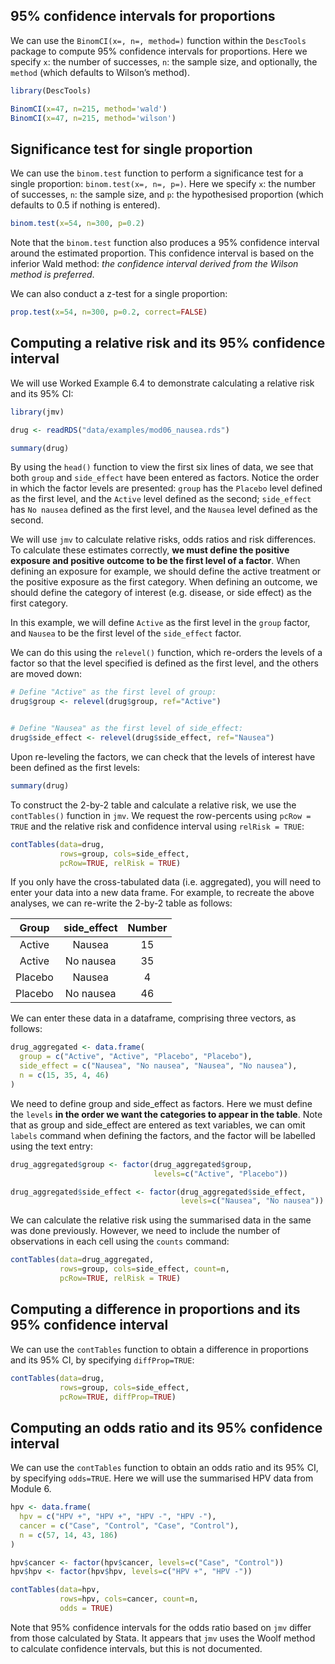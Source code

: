 ## 95% confidence intervals for proportions
We can use the `BinomCI(x=, n=, method=)` function within the `DescTools` package to compute 95% confidence intervals for proportions. Here we specify `x`: the number of successes, `n`: the sample size, and optionally, the `method` (which defaults to Wilson's method).

```r
library(DescTools)

BinomCI(x=47, n=215, method='wald')
BinomCI(x=47, n=215, method='wilson')
```

## Significance test for single proportion
We can use the `binom.test` function to perform a significance test for a single proportion: `binom.test(x=, n=, p=)`. Here we specify `x`: the number of successes, `n`: the sample size, and `p`: the hypothesised proportion (which defaults to 0.5 if nothing is entered).

```r
binom.test(x=54, n=300, p=0.2)
```

Note that the `binom.test` function also produces a 95% confidence interval around the estimated proportion. This confidence interval is based on the inferior Wald method: *the confidence interval derived from the Wilson method is preferred*.

We can also conduct a z-test for a single proportion:

```r
prop.test(x=54, n=300, p=0.2, correct=FALSE)
```

## Computing a relative risk and its 95% confidence interval

We will use Worked Example 6.4 to demonstrate calculating a relative risk and its 95% CI:

```r
library(jmv)

drug <- readRDS("data/examples/mod06_nausea.rds")

summary(drug)
```

By using the `head()` function to view the first six lines of data, we see that both `group` and `side_effect` have been entered as factors. Notice the order in which the factor levels are presented: `group` has the `Placebo` level defined as the first level, and the `Active` level defined as the second; `side_effect` has `No nausea` defined as the first level, and the `Nausea` level defined as the second.

We will use `jmv` to calculate relative risks, odds ratios and risk differences. To calculate these estimates correctly, **we must define the positive exposure and positive outcome to be the first level of a factor**. When defining an exposure for example, we should define the active treatment or the positive exposure as the first category. When defining an outcome, we should define the category of interest (e.g. disease, or side effect) as the first category.

In this example, we will define `Active` as the first level in the `group` factor, and `Nausea` to be the first level of the `side_effect` factor.

We can do this using the `relevel()` function, which re-orders the levels of a factor so that the level specified is defined as the first level, and the others are moved down:

```r
# Define "Active" as the first level of group:
drug$group <- relevel(drug$group, ref="Active")


# Define "Nausea" as the first level of side_effect:
drug$side_effect <- relevel(drug$side_effect, ref="Nausea")
```

Upon re-leveling the factors, we can check that the levels of interest have been defined as the first levels:

```r
summary(drug)
```

To construct the 2-by-2 table and calculate a relative risk, we use the `contTables()` function in `jmv`. We request the row-percents using `pcRow = TRUE` and the relative risk and confidence interval using `relRisk = TRUE`:

```r
contTables(data=drug, 
           rows=group, cols=side_effect, 
           pcRow=TRUE, relRisk = TRUE)
```

If you only have the cross-tabulated data (i.e. aggregated), you will need to enter your data into a new data frame. For example, to recreate the above analyses, we can re-write the 2-by-2 table as follows:

| Group | side_effect | Number |
|:------:|:------:|:------:|
| Active   | Nausea    | 15     |
| Active   | No nausea     | 35    |
| Placebo | Nausea    | 4     |
| Placebo | No nausea    | 46    |

We can enter these data in a dataframe, comprising three vectors, as follows:

```r
drug_aggregated <- data.frame(
  group = c("Active", "Active", "Placebo", "Placebo"),
  side_effect = c("Nausea", "No nausea", "Nausea", "No nausea"),
  n = c(15, 35, 4, 46)
)
```

We need to define group and side_effect as factors. Here we must define the `levels` **in the order we want the categories to appear in the table**. Note that as group and side_effect are entered as text variables, we can omit `labels` command when defining the factors, and the factor will be labelled using the text entry:

```r
drug_aggregated$group <- factor(drug_aggregated$group, 
                                levels=c("Active", "Placebo"))

drug_aggregated$side_effect <- factor(drug_aggregated$side_effect, 
                                      levels=c("Nausea", "No nausea"))
```

We can calculate the relative risk using the summarised data in the same was done previously. However, we need to include the number of observations in each cell using the `counts` command:

```r
contTables(data=drug_aggregated,
           rows=group, cols=side_effect, count=n,
           pcRow=TRUE, relRisk = TRUE)
```

## Computing a difference in proportions and its 95% confidence interval

We can use the `contTables` function to obtain a difference in proportions and its 95% CI, by specifying `diffProp=TRUE`:

```r
contTables(data=drug, 
           rows=group, cols=side_effect, 
           pcRow=TRUE, diffProp=TRUE)
```

## Computing an odds ratio and its 95% confidence interval

We can use the `contTables` function to obtain an odds ratio and its 95% CI, by specifying `odds=TRUE`. Here we will use the summarised HPV data from Module 6.

```r
hpv <- data.frame(
  hpv = c("HPV +", "HPV +", "HPV -", "HPV -"),
  cancer = c("Case", "Control", "Case", "Control"),
  n = c(57, 14, 43, 186)
)

hpv$cancer <- factor(hpv$cancer, levels=c("Case", "Control"))
hpv$hpv <- factor(hpv$hpv, levels=c("HPV +", "HPV -"))

contTables(data=hpv, 
           rows=hpv, cols=cancer, count=n,
           odds = TRUE)
```

Note that 95% confidence intervals for the odds ratio based on `jmv` differ from those calculated by Stata. It appears that `jmv` uses the Woolf method to calculate confidence intervals, but this is not documented.
